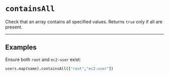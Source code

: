 # `containsAll`

Check that an array contains all specified values. Returns `true` only if all are present.

---

## Examples

Ensure both `root` and `ec2-user` exist:
```coffee
users.map(name).containsAll(["root","ec2-user"])
```
